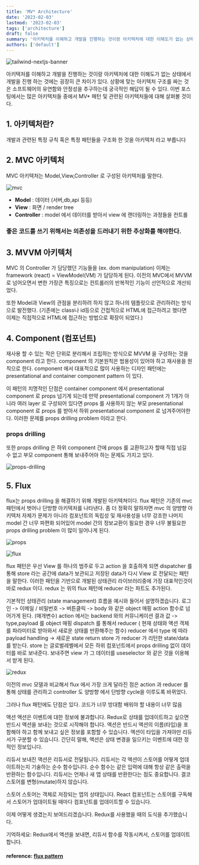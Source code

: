 ```yaml
---
title: 'MV* Architecture'
date: '2023-02-03'
lastmod: '2023-02-03'
tags: ['architecture']
draft: false
summary: '아키텍처를 이해하고 개발을 진행하는 것이랑 아키텍처에 대한 이해도가 없는 상태에서 개발을 진행 하는 것에는 굉장히 큰 차이가 있다. 상황에 맞는 아키텍처 구조를 짜는 것은 소프트웨어의 유연함와 안정성을 추구하는데 궁극적인 해답이 될 수 있다. 이번 포스팅에서는 많은 아키텍처들 중에서 MV\* 패턴 및 관련된 아키텍처들에 대해 살펴볼 것이다.'
authors: ['default']
---
```


![tailwind-nextjs-banner](/static/mv-architecture/cover.jpg)

아키텍처를 이해하고 개발을 진행하는 것이랑 아키텍처에 대한 이해도가 없는 상태에서 개발을 진행 하는 것에는 굉장히 큰 차이가 있다. 상황에 맞는 아키텍처 구조를 짜는 것은 소프트웨어의 유연함와 안정성을 추구하는데 궁극적인 해답이 될 수 있다. 이번 포스팅에서는 많은 아키텍처들 중에서 MV\* 패턴 및 관련된 아키텍처들에 대해 살펴볼 것이다.

## 1. 아키텍처란?

개발과 관련된 특정 규칙 혹은 특정 패턴들을 구조화 한 것을 아키텍처 라고 부릅니다

## 2. MVC 아키텍처

MVC 아키텍처는 Model,View,Controller 로 구성된 아키텍처를 말한다.

![mvc](/static/mv-architecture/mvc.png)

- **Model** : 데이터 (서버,db,api 등등)
- **View** : 화면 / render tree
- **Controller** : model 에서 데이터를 받아서 view 에 랜더링하는 과정들을 컨트롤

### **좋은 코드를 쓰기 위해서는 의존성을 드러내기 위한 추상화를 해야한다.**

## 3. MVVM 아키텍처

MVC 의 Controller 가 담당했던 기능들을 (ex. dom manipulation) 이제는 framework (react) = ViewModel(VM) 가 담당하게 된다.
이전의 MVC에서 MVVM 로 넘어오면서 변한 가장큰 특징으로는 컨트롤러의 반복적인 기능이 선언적으로 개선되었다.

또한 Model과 View의 관점을 분리하려 하지 않고 하나의 템플릿으로 관리하려는 방식으로 발전했다. (기존에는 class나 id등으로 간접적으로 HTML에 접근하려고 했다면 이제는 직접적으로 HTML에 접근하는 방법으로 확장이 되었다.)

## 4. Component (컴포넌트)

재사용 할 수 있는 작은 단위로 분리해서 조립하는 방식으로 MVVM 을 구성하는 것을 component 라고 한다. component 의 기본원칙은 범용성이 있어야 하고 재사용을 원칙으로 한다. component 에서 대표적으로 많이 사용하는 디자인 패턴에는 presentational and container component pattern 이 있다.

이 패턴의 치명적인 단점은 container component 에서 presentational component 로 props 넘기게 되는데 만약 presentational component 가 1개가 아니라 여러 layer 로 구성되어 있다면 props 를 사용하지 않는 부모 presentational component 로 props 를 받아서 하위 presentational component 로 넘겨주어야한다. 이러한 문제를 props drilling problem 이라고 한다.

### props drilling

또한 props drilling 은 하위 component 간에 props 를 교환하고자 할때 직접 넘길 수 없고 부모 component 통해 보내주어야 하는 문제도 가지고 있다.

![props-drilling](/static/mv-architecture/props-drilling.png)

## 5. Flux

flux는 props drilling 을 해결하기 위해 개발된 아키텍쳐이다.
flux 패턴은 기존의 mvc 패턴에서 벗어나 단방향 아키텍처를 나타낸다. 좀 더 정확히 말하자면 mvc 의 양뱡향 아키텍처 자체가 문제가 아니라 컴포넌트의 독립성 및 재사용성을 너무 강조한 나머지 model 간 너무 파편화 되어있어 model 간의 정보교환이 필요한 경우 너무 불필요한 props drilling problem 이 많이 일어나게 된다.

![props](/static/mv-architecture/props.png)

![flux](/static/mv-architecture/flux.png)

flux 패턴은 우선 View 를 하나의 범주로 두고 action 을 호출하게 되면
dispatcher 를 통해 store 라는 공간에 data가 보관되고
저장된 data가 다시 View 로 전달되는 패턴을 말한다.
이러한 패턴을 기반으로 개발된 상태관리 라이브러리중에 가장 대표적인것이 바로 redux 이다.
redux 는 위의 flux 패턴에 reducer 라는 파트도 추가된다.

기본적인 상태관리 (state management) 흐름을 예시와 들어서 설명하겠습니다.
로그인 -> 이메일 / 비밀번호 -> 버튼클릭 -> body 와 같은 object 매핑
action 함수로 넘어가게 된다. (매개변수)
action 에서는 backend 와의 커뮤니케이션
결과 값 -> type,payload 를 object 매핑
dispatch 를 통해서 reducer ( 현재 상태와 액션 객체를 파라미터로 받아와서 새로운 상태를 반환해주는 함수)
reducer 에서 type 에 따라 payload handling -> 새로운 state return
store 가 reducer 가 리턴한 state/data를 받는다.
store 는 글로벌레벨에서 모든 하위 컴포넌트에서 props drilling 없이 데이터를 바로 보내준다.
보내주면 view 가 그 데이터를 useselector 와 같은 것을 이용해서 받게 된다.

![redux](/static/mv-architecture/redux.gif)

이전의 mvc 모델과 비교해서 flux 에서 가장 크게 달라진 점은
action 과 reducer 를 통해 상태를 관리하고 controller 도 양방향 에서 단방향 cycle을 이루도록 바뀌었다.

그러나 flux 패턴에도 단점은 있다.
코드가 너무 방대함
배워야 할 내용이 너무 많음

액션
액션은 이벤트에 대한 정보에 불과합니다. Redux로 상태를 업데이트하고 싶으면 반드시 액션을 보내는 것으로 시작해야 합니다. 액션은 반드시 액션의 이름(타입)을 포함해야 하고 함께 보내고 싶은 정보를 포함할 수 있습니다. 액션이 타입을 가져야만 리듀서가 구분할 수 있습니다. 간단히 말해, 액션은 상태 변경을 일으키는 이벤트에 대한 정적인 정보입니다.

리듀서
보내진 액션은 리듀서로 전달됩니다. 리듀서는 각 액션이 스토어를 어떻게 업데이트하는지 기술하는 순수 함수입니다. 순수 함수는 같은 입력에 대해 항상 같은 출력을 반환하는 함수입니다. 리듀서는 언제나 새 앱 상태를 반환한다는 점도 중요합니다. 결코 스토어를 변형(mutate)하지 않습니다.

스토어
스토어는 객체로 저장되는 앱의 상태입니다. React 컴포넌트는 스토어를 구독해서 스토어가 업데이트될 때마다 컴포넌트를 업데이트할 수 있습니다.

이제 어떻게 생겼는지 보여드리겠습니다. Redux를 사용했을 때의 도식을 추가했습니다.

기억하세요: Redux에서 액션을 보내면, 리듀서 함수를 작동시켜서, 스토어를 업데이트합니다.

#### reference: [flux pattern](https://medium.com/lunit/redux%EA%B0%80-%ED%95%84%EC%9A%94%ED%95%98%EB%8B%A4%EB%8A%94-%EA%B2%83%EC%9D%84-%EC%96%B8%EC%A0%9C-%EC%95%8C-%EC%88%98-%EC%9E%88%EB%82%98%EC%9A%94-426a148da64d)
